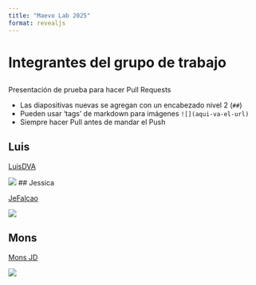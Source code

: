 ```yaml
---
title: "Maevo Lab 2025"
format: revealjs
---
```


# Integrantes del grupo de trabajo

##

Presentación de prueba para hacer Pull Requests

- Las diapositivas nuevas se agregan con un encabezado nivel 2 (`##`)
- Pueden usar 'tags' de markdown para imágenes `![](aqui-va-el-url)`
- Siempre hacer Pull antes de mandar el Push

## Luis

[LuisDVA](https://github.com/luisDVA)

![](https://www.logan.qld.gov.au/logan/images/greaterglidernew.png)
## Jessica

[JeFalcao](https://github.com/JeFalcao)  

![](https://i.ytimg.com/vi/-Uzvc81BNp4/sddefault.jpg)

## Mons

[Mons JD](https://github.com/M-Juarez20)  

![](https://img.freepik.com/premium-photo/flat-2d-illustration-cute-animal_759095-94804.jpg)





